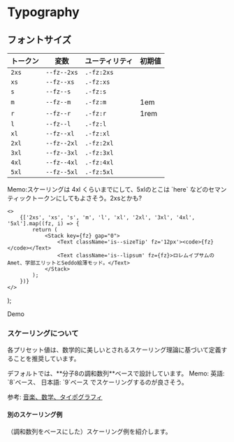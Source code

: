 
# Typography


## フォントサイズ

|トークン|変数|ユーティリティ|初期値|
|---|---|---|---|
|`2xs`|`--fz--2xs`|`.-fz:2xs`||
|`xs`|`--fz--xs`|`.-fz:xs`||
|`s`|`--fz--s`|`.-fz:s`||
|`m`|`--fz--m`|`.-fz:m`|1em|
|`r`|`--fz--r`|`.-fz:r`|1rem|
|`l`|`--fz--l`|`.-fz:l`||
|`xl`|`--fz--xl`|`.-fz:xl`||
|`2xl`|`--fz--2xl`|`.-fz:2xl`||
|`3xl`|`--fz--3xl`|`.-fz:3xl`||
|`4xl`|`--fz--4xl`|`.-fz:4xl`||
|`5xl`|`--fz--5xl`|`.-fz:5xl`||


<Alert>
	Memo:スケーリングは 4xl くらいまでにして、5xlのとこは `here` などのセマンティックトークンにしてもよさそう。2xsとかも?
</Alert>


	<>
		{['2xs', 'xs', 's', 'm', 'l', 'xl', '2xl', '3xl', '4xl', '5xl'].map((fz, i) => {
			return (
				<Stack key={fz} gap="0">
					<Text className='is--sizeTip' fz='12px'><code>{fz}</code></Text>
					<Text className='is--lipsum' fz={fz}>ロレムイプサムのAmet、学部エリットとSeddo絵薄モッド。</Text>
				</Stack>
			);
		})}
	</>
);

<Demo>
	<Demo.Title>Demo</Demo.Title>
	<Demo.Preview p={20} flowGap='20'>
		<FzTexts />
	</Demo.Preview>
</Demo>



### スケーリングについて

各プリセット値は、数学的に美しいとされるスケーリング理論に基づいて定義することを推奨しています。

<Alert>
デフォルトでは、**分子8の調和数列**ベースで設計しています。
</Alert>

<Alert>
	Memo: 英語: `8`ベース、 日本語: `9`ベース でスケーリングするのが良さそう。
</Alert>

参考: [音楽、数学、タイポグラフィ](https://standard.shiftbrain.com/blog/music-math-typography)


#### 別のスケーリング例

（調和数列をベースにした）スケーリング例を紹介します。

<Script src='/typo.js' />


<Tabs>
	<TabItem label='分子7'>
	<Frame aspect="16/9">
		<Demo>
			<Demo.Preview flowGap='20' className='fzDemo typo-7'>
				<FzTexts />
			</Demo.Preview>
		</Demo>
		</Frame>
	</TabItem>
	<TabItem label='分子8'>
		<Frame aspect="16/9">
		<Demo>
			<Demo.Preview flowGap='20' className='fzDemo typo-8'>
				<FzTexts />
			</Demo.Preview>
		</Demo>
		</Frame>
	</TabItem>
	<TabItem label='分子9'>
		<Frame aspect="16/9">
		<Demo>
			<Demo.Preview flowGap='20' className='fzDemo typo-9'>
				<FzTexts />
			</Demo.Preview>
		</Demo>
		</Frame>
	</TabItem>
</Tabs>


## line-height

Base:  
日本語:1.625 or 1.75 or 1.875 あたりがおすすめ  
英語: 1.5 or 1.625 あたりがおすすめ


<Flex gap={20} fxw='w'>
	<Box>
		|段階トークン|値|
		|---|---|
		|10|1|
		|20|1.125|
		|30|1.25|
		|40|1.375|
		|50|1.5|
		|60|1.625|
		|70|1.75|
		|80|1.875|
		|90|2|
	</Box>
	<Box>
		|トークン|値|
		|---|---|
		|4xs|20|
		|3xs|30|
		|2xs|40|
		|xs|50|
		|s|60|
		|base|70|
		|l|80|
		|xl|90|
	</Box>
</Flex>

<Tabs>
	<TabItem label='日本語'>
	<Demo>
		<Demo.Title>Demo</Demo.Title>
		<Demo.Preview p={20} flowGap='40'>
			<DammyText lang='ja' length='m' lh='1'/>
			<DammyText lang='ja' length='m' lh='1.125'/>
			<DammyText lang='ja' length='m' lh='1.25'/>
			<DammyText lang='ja' length='m' lh='1.375'/>
			<DammyText lang='ja' length='m' lh='1.5'/>
			<DammyText lang='ja' length='m' lh='1.625'/>
			<DammyText lang='ja' length='m' lh='1.75'/>
			<DammyText lang='ja' length='m' lh='1.875'/>
			<DammyText lang='ja' length='m' lh='2'/>
		</Demo.Preview>
	</Demo>
	</TabItem>
	<TabItem label='English'>
	<Demo>
	<Demo.Title>Demo</Demo.Title>
	<Demo.Preview p={20} flowGap='40'>
		<DammyText length='m' lh='1'/>
		<DammyText length='m' lh='1.125'/>
		<DammyText length='m' lh='1.25'/>
		<DammyText length='m' lh='1.375'/>
		<DammyText length='m' lh='1.5'/>
		<DammyText length='m' lh='1.625'/>
		<DammyText length='m' lh='1.75'/>
		<DammyText length='m' lh='1.875'/>
		<DammyText length='m' lh='2'/>
	</Demo.Preview>
</Demo>
	</TabItem>
</Tabs>


## フォントファミリー

- base, code, heading
<Demo>
	<Demo.Title>Demo</Demo.Title>
	<Demo.Preview p={20} flowGap='20'>
		<DammyText />
		<DammyText ff='mono' />
		<DammyText ff='sans' />
		<DammyText ff='serif' />
		<Text ff='emoji'>💡 ✔️ ✅ 👍 ✍️ ⚡ 🚫 Lorem 0123</Text>
		<Text ff='mono'>💡 ✔️ ✅ 👍 ✍️ ⚡ 🚫 Lorem 0123</Text>
		<Text>💡 ✔️ ✅ 👍 ✍️ ⚡ 🚫 Lorem 0123</Text>
	</Demo.Preview>
</Demo>


## letter spacing
letter spacing
<Demo>
	<Demo.Title>Demo</Demo.Title>
	<Demo.Preview p={20} flowGap='20'>
		<Text>Lorem 0123</Text>
		<Text lts="1px">Lorem 0123</Text>
		<Text lts="2px">Lorem 0123</Text>
	</Demo.Preview>
</Demo>



## Headings

<Demo>
	<Demo.Title>Headings</Demo.Title>
	<Demo.Preview p={20} flowGap='20'>
		<h1>Heading 1: <DammyText tag='span' lang='ja' /></h1>
		<h2>Heading 2: <DammyText tag='span' lang='ja' /></h2>
		<h3>Heading 3: <DammyText tag='span' lang='ja' /></h3>
		<h4>Heading 4: <DammyText tag='span' lang='ja' /></h4>
		<p>Paragraph: <DammyText tag='span' lang='ja' /></p>
		<h5>Heading 5: <DammyText tag='span' lang='ja' /></h5>
		<h6>Heading 6: <DammyText tag='span' lang='ja' /></h6>
		
	</Demo.Preview>
</Demo>


<Demo>
	<Demo.Title>Headings</Demo.Title>
	<Demo.Preview p={20} flowGap='20'>
		<h1>Heading 1: <DammyText tag='span' /></h1>
		<h2>Heading 2: <DammyText tag='span' /></h2>
		<h3>Heading 3: <DammyText tag='span' /></h3>
		<h4>Heading 4: <DammyText tag='span' /></h4>
		<p>Paragraph: <DammyText tag='span' /></p>
		<h5>Heading 5: <DammyText tag='span' /></h5>
		<h6>Heading 6: <DammyText tag='span' /></h6>
		
	</Demo.Preview>
</Demo>


## Customize

以下が初期値です。
スタイルシートにコピーして別の値へカスタマイズしてください。

```css filename="your css"
@layer lism-init {
	:root{
		
		/* 400px:0.875rem ~ 600:1rem */
		/* --fz--root: clamp(0.875rem, 0.625rem + 1vw, 1rem); */

		/* 350px:0.875rem ~ 600:1rem */
		--fz--root: clamp(0.875rem, 0.7rem + 0.8vw, 1rem);
		--lh--bsae: var(--lh--70);
	}

	h1 {
		--fz: var(--fz--3xl);
		--lh: var(--lh--40);
	}
	h2 {
		--fz: var(--fz--2xl);
		--lh: var(--lh--50);
	}
	h3 {
		--fz: var(--fz--xl);
		--lh: var(--lh--50);
	}
	h4 {
		--fz: var(--fz--l);
		--lh: var(--lh--60);
	}
	h5 {
		--fz: var(--fz--m);
	}
	h6 {
		--fz: var(--fz--s);
		--lh: var(--lh--60);
	}
}

body{
    font-size: 1rem;
    line-height: var(--lh--bsae);
}

```
